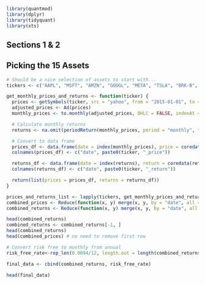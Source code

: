 ```r
library(quantmod)
library(dplyr)
library(tidyquant)
library(xts)
```
## Sections 1 & 2

## Picking the 15 Assets 

```r
# Should be a nice selection of assets to start with... 
tickers <- c("AAPL", "MSFT", "AMZN", "GOOGL", "META", "TSLA", "BRK-B", "JNJ", "JPM", "V", "PG", "UNH", "MA", "NVDA", "DIS")

```

```r
get_monthly_prices_and_returns <- function(ticker) {
  prices <- getSymbols(ticker, src = "yahoo", from = "2015-01-01", to = "2021-12-31", auto.assign = FALSE)
  adjusted_prices <- Ad(prices)
  monthly_prices <- to.monthly(adjusted_prices, OHLC = FALSE, indexAt = "lastof")

  # Calculate monthly returns
  returns <- na.omit(periodReturn(monthly_prices, period = "monthly", type = "arithmetic"))

  # Convert to data frame
  prices_df <- data.frame(date = index(monthly_prices), price = coredata(monthly_prices))
  colnames(prices_df) <- c("date", paste0(ticker, "_price"))

  returns_df <- data.frame(date = index(returns), return = coredata(returns))
  colnames(returns_df) <- c("date", paste0(ticker, "_return"))

  return(list(prices = prices_df, returns = returns_df))
}

```

```r
prices_and_returns_list <- lapply(tickers, get_monthly_prices_and_returns)
combined_prices <- Reduce(function(x, y) merge(x, y, by = "date", all = TRUE), lapply(prices_and_returns_list, function(x) x$prices))
combined_returns <- Reduce(function(x, y) merge(x, y, by = "date", all = TRUE), lapply(prices_and_returns_list, function(x) x$returns))
```


```r
head(combined_returns)
combined_returns <- combined_returns[-1, ]
head(combined_returns)
head(combined_prices) # no need to remove first row 
```

```r
# Convert risk free to monthly from annual 
risk_free_rate<-rep_len(0.0094/12, length.out = length(combined_returns$date))

final_data <- cbind(combined_returns, risk_free_rate)

head(final_data)

```

